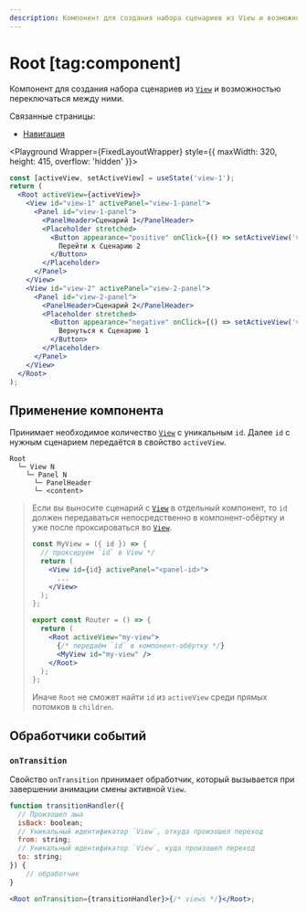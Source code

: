 ```yaml
---
description: Компонент для создания набора сценариев из View и возможностью переключаться между ними.
---
```


<Overview group="navigation">

# Root [tag:component]

Компонент для создания набора сценариев из [`View`](/components/view) и возможностью переключаться между ними.

Связанные страницы:

- [Навигация](/overview/navigation)

</Overview>


<Playground Wrapper={FixedLayoutWrapper} style={{ maxWidth: 320, height: 415, overflow: 'hidden' }}>

```jsx
const [activeView, setActiveView] = useState('view-1');
return (
  <Root activeView={activeView}>
    <View id="view-1" activePanel="view-1-panel">
      <Panel id="view-1-panel">
        <PanelHeader>Сценарий 1</PanelHeader>
        <Placeholder stretched>
          <Button appearance="positive" onClick={() => setActiveView('view-2')}>
            Перейти к Сценарию 2
          </Button>
        </Placeholder>
      </Panel>
    </View>
    <View id="view-2" activePanel="view-2-panel">
      <Panel id="view-2-panel">
        <PanelHeader>Сценарий 2</PanelHeader>
        <Placeholder stretched>
          <Button appearance="negative" onClick={() => setActiveView('view-1')}>
            Вернуться к Сценарию 1
          </Button>
        </Placeholder>
      </Panel>
    </View>
  </Root>
);
```

</Playground>

## Применение компонента

Принимает необходимое количество [`View`](/components/view) с уникальным `id`. Далее `id` с нужным сценарием передаётся в свойство
`activeView`.

```
Root
  └─ View N
    └─ Panel N
      └─ PanelHeader
      └─ <content>
```

> Если вы выносите сценарий с [`View`](/components/view) в отдельный компонент, то `id` должен передаваться непосредственно в
> компонент-обёртку и уже после проксироваться во [`View`](/components/view).
>
> ```jsx showLineNumbers filename="src/router.tsx" {2-4,13-14}
> const MyView = ({ id }) => {
>   // проксируем `id` в View */
>   return (
>     <View id={id} activePanel="<panel-id>">
>       ...
>     </View>
>   );
> };
>
> export const Router = () => {
>   return (
>     <Root activeView="my-view">
>       {/* передаём `id` в компонент-обёртку */}
>       <MyView id="my-view" />
>     </Root>
>   );
> };
> ```
>
> Иначе `Root` не сможет найти `id` из `activeView` среди прямых потомков в `children`.

## Обработчики событий

### `onTransition`

Свойство `onTransition` принимает обработчик, который вызывается при завершении анимации смены активной `View`.

```jsx
function transitionHandler({
  // Произошел аыа
  isBack: boolean;
  // Уникальный идентификатор `View`, откуда произошел переход
  from: string;
  // Уникальный идентификатор `View`, куда произошел переход
  to: string;
}) {
    // обработчик
}

<Root onTransition={transitionHandler}>{/* views */}</Root>;
```
